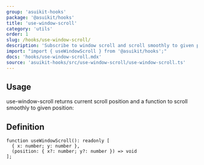 ```yaml
---
group: 'asuikit-hooks'
package: '@asuikit/hooks'
title: 'use-window-scroll'
category: 'utils'
order: 1
slug: /hooks/use-window-scroll/
description: 'Subscribe to window scroll and scroll smoothly to given position'
import: "import { useWindowScroll } from '@asuikit/hooks';"
docs: 'hooks/use-window-scroll.mdx'
source: 'asuikit-hooks/src/use-window-scroll/use-window-scroll.ts'
---
```



## Usage

use-window-scroll returns current scroll position and a function to scroll smoothly to given position:

<Demo data={HooksDemos.useWindowScrollDemo} />

## Definition

```tsx
function useWindowScroll(): readonly [
  { x: number; y: number },
  (position: { x?: number; y?: number }) => void
];
```
